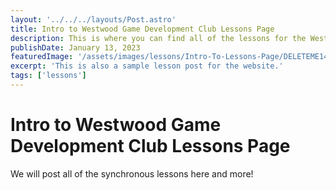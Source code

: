```yaml
---
layout: '../../../layouts/Post.astro'
title: Intro to Westwood Game Development Club Lessons Page
description: This is where you can find all of the lessons for the Westwood Game Development Club.
publishDate: January 13, 2023
featuredImage: '/assets/images/lessons/Intro-To-Lessons-Page/DELETEME14.jpg'
excerpt: 'This is also a sample lesson post for the website.'
tags: ['lessons']
---
```


# Intro to Westwood Game Development Club Lessons Page

We will post all of the synchronous lessons here and more! 

